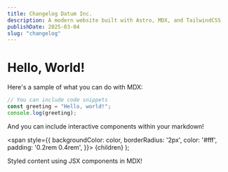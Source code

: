 ```yaml
---
title: Changelog Datum Inc.
description: A modern website built with Astro, MDX, and TailwindCSS
publishDate: 2025-03-04
slug: "changelog"
---
```


# Hello, World!

Here's a sample of what you can do with MDX:

```js
// You can include code snippets
const greeting = "Hello, world!";
console.log(greeting);
```

And you can include interactive components within your markdown!

  <span
    style={{
      backgroundColor: color,
      borderRadius: '2px',
      color: '#fff',
      padding: '0.2rem 0.4rem',
    }}>
    {children}
  </span>
);

<Highlight color="#25c2a0">Styled content using JSX components in MDX!</Highlight>